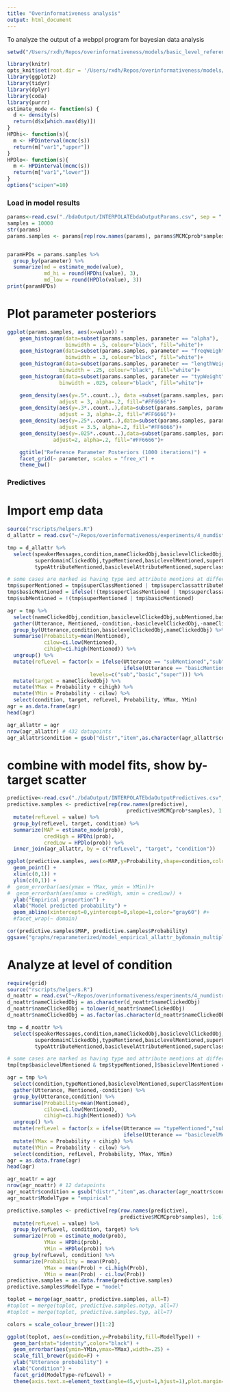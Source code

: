 ```yaml
---
title: "Overinformativeness analysis"
output: html_document
---
```


To analyze the output of a webppl program for bayesian data analysis

```r
setwd("/Users/rxdh/Repos/overinformativeness/models/basic_level_reference/")

library(knitr)
opts_knit$set(root.dir = '/Users/rxdh/Repos/overinformativeness/models/basic_level_reference/')
library(ggplot2)
library(tidyr)
library(dplyr)
library(coda)
library(purrr)
estimate_mode <- function(s) {
  d <- density(s)
  return(d$x[which.max(d$y)])
}
HPDhi<- function(s){
  m <- HPDinterval(mcmc(s))
  return(m["var1","upper"])
}
HPDlo<- function(s){
  m <- HPDinterval(mcmc(s))
  return(m["var1","lower"])
}
options("scipen"=10) 
```

### Load in model results

```r
params<-read.csv("./bdaOutput/INTERPOLATEbdaOutputParams.csv", sep = ",", row.names = NULL)
samples = 10000
str(params)
params.samples <- params[rep(row.names(params), params$MCMCprob*samples), 1:2] 


paramHPDs = params.samples %>% 
  group_by(parameter) %>%
  summarize(md = estimate_mode(value),
            md_hi = round(HPDhi(value), 3),
            md_low = round(HPDlo(value), 3))
print(paramHPDs)
```

# Plot parameter posteriors

```r
ggplot(params.samples, aes(x=value)) +
    geom_histogram(data=subset(params.samples, parameter == "alpha"), 
                   binwidth = .5, colour="black", fill="white")+
    geom_histogram(data=subset(params.samples, parameter == "freqWeight"),
                   binwidth = .3, colour="black", fill="white")+
    geom_histogram(data=subset(params.samples, parameter == "lengthWeight"),
                 binwidth = .25, colour="black", fill="white")+
    geom_histogram(data=subset(params.samples, parameter == "typWeight"),
                 binwidth = .025, colour="black", fill="white")+

    geom_density(aes(y=.5*..count..), data =subset(params.samples, parameter == "alpha"), 
                 adjust = 3, alpha=.2, fill="#FF6666")+
    geom_density(aes(y=.3*..count..),data=subset(params.samples, parameter == "freqWeight"),
                 adjust = 3, alpha=.2, fill="#FF6666")+
    geom_density(aes(y=.25*..count..),data=subset(params.samples, parameter == "lengthWeight"),
                 adjust = 3.5, alpha=.2, fill="#FF6666")+
    geom_density(aes(y=.025*..count..),data=subset(params.samples, parameter== "typWeight"),
               adjust=2, alpha=.2, fill="#FF6666")+  

    ggtitle("Reference Parameter Posteriors (1000 iterations)") +
    facet_grid(~ parameter, scales = "free_x") +
    theme_bw()
```

### Predictives

# Import emp data

```r
source("rscripts/helpers.R")
d_allattr = read.csv("~/Repos/overinformativeness/experiments/4_numdistractors_basiclevel_newitems/results/noAttr.csv")

tmp = d_allattr %>%
  select(speakerMessages,condition,nameClickedObj,basiclevelClickedObj,
         superdomainClickedObj,typeMentioned,basiclevelMentioned,superClassMentioned,
         typeAttributeMentioned,basiclevelAttributeMentioned,superclassattributeMentioned)

# some cases are marked as having type and attribute mentions at different levels of the hierarchy. i'll interpret all mentions as type mentions of the highest compatible category
tmp$superMentioned = tmp$superClassMentioned | tmp$superclassattributeMentioned
tmp$basicMentioned = ifelse(!(tmp$superClassMentioned | tmp$superclassattributeMentioned) & (tmp$basiclevelMentioned | tmp$basiclevelAttributeMentioned),T,F)
tmp$subMentioned = !(tmp$superMentioned | tmp$basicMentioned)

agr = tmp %>%
  select(nameClickedObj,condition,basiclevelClickedObj,subMentioned,basicMentioned,superMentioned) %>%
  gather(Utterance, Mentioned,-condition,-basiclevelClickedObj,-nameClickedObj) %>%
  group_by(Utterance,condition,basiclevelClickedObj,nameClickedObj) %>%
  summarise(Probability=mean(Mentioned),
            cilow=ci.low(Mentioned),
            cihigh=ci.high(Mentioned)) %>%
  ungroup() %>%
  mutate(refLevel = factor(x = ifelse(Utterance == "subMentioned","sub",
                                      ifelse(Utterance == "basicMentioned","basic","super")),
                           levels=c("sub","basic","super"))) %>%
  mutate(target = nameClickedObj) %>%
  mutate(YMax = Probability + cihigh) %>%
  mutate(YMin = Probability - cilow) %>%
  select(condition, target, refLevel, Probability, YMax, YMin)
agr = as.data.frame(agr)
head(agr)

agr_allattr = agr
nrow(agr_allattr) # 432 datapoints
agr_allattr$condition = gsub("distr","item",as.character(agr_allattr$condition))
```

# combine with model fits, show by-target scatter

```r
predictive<-read.csv("./bdaOutput/INTERPOLATEbdaOutputPredictives.csv", sep = ",", row.names = NULL) 
predictive.samples <- predictive[rep(row.names(predictive), 
                                       predictive$MCMCprob*samples), 1:6] %>%
  mutate(refLevel = value) %>%
  group_by(refLevel, target, condition) %>%
  summarize(MAP = estimate_mode(prob),
            credHigh = HPDhi(prob),
            credLow = HPDlo(prob)) %>%
  inner_join(agr_allattr, by = c("refLevel", "target", "condition"))

ggplot(predictive.samples, aes(x=MAP,y=Probability,shape=condition,color=refLevel)) +
  geom_point() +
  xlim(c(0,1)) +
  ylim(c(0,1)) +
#  geom_errorbar(aes(ymax = YMax, ymin = YMin))+
#  geom_errorbarh(aes(xmax = credHigh, xmin = credLow)) +
  ylab("Empirical proportion") +
  xlab("Model predicted probability") +
  geom_abline(xintercept=0,yintercept=0,slope=1,color="gray60") #+
  #facet_wrap(~ domain)

cor(predictive.samples$MAP, predictive.samples$Probability)
ggsave("graphs/reparameterized/model_empirical_allattr_bydomain_multiplicative.pdf",width=8.4,height=6)
```


# Analyze at level of condition

```r
require(grid)
source("rscripts/helpers.R")
d_noattr = read.csv("~/Repos/overinformativeness/experiments/4_numdistractors_basiclevel_newitems/results/noAttr.csv")
d_noattr$nameClickedObj = as.character(d_noattr$nameClickedObj)
d_noattr$nameClickedObj = tolower(d_noattr$nameClickedObj)
d_noattr$nameClickedObj = as.factor(as.character(d_noattr$nameClickedObj))

tmp = d_noattr %>%
  select(speakerMessages,condition,nameClickedObj,basiclevelClickedObj,
         superdomainClickedObj,typeMentioned,basiclevelMentioned,superClassMentioned,
         typeAttributeMentioned,basiclevelAttributeMentioned,superclassattributeMentioned)

# some cases are marked as having type and attribute mentions at different levels of the hierarchy. i'll interpret all mentions as type mentions of the lowest compatible category
tmp[tmp$basiclevelMentioned & tmp$typeMentioned,]$basiclevelMentioned = F

agr = tmp %>%
  select(condition,typeMentioned,basiclevelMentioned,superClassMentioned) %>%
  gather(Utterance, Mentioned,-condition) %>%
  group_by(Utterance,condition) %>%
  summarise(Probability=mean(Mentioned),
            cilow=ci.low(Mentioned),
            cihigh=ci.high(Mentioned)) %>%
  ungroup() %>%
  mutate(refLevel = factor(x = ifelse(Utterance == "typeMentioned","sub",
                                      ifelse(Utterance == "basiclevelMentioned","basic","super")), levels=c("sub","basic","super"))) %>%
  mutate(YMax = Probability + cihigh) %>%
  mutate(YMin = Probability - cilow) %>%
  select(condition, refLevel, Probability, YMax, YMin)
agr = as.data.frame(agr)
head(agr)

agr_noattr = agr
nrow(agr_noattr) # 12 datapoints
agr_noattr$condition = gsub("distr","item",as.character(agr_noattr$condition))
agr_noattr$ModelType = "empirical"

predictive.samples <- predictive[rep(row.names(predictive), 
                                     predictive$MCMCprob*samples), 1:6] %>%
  mutate(refLevel = value) %>%
  group_by(refLevel, condition, target) %>%
  summarize(Prob = estimate_mode(prob),
            YMax = HPDhi(prob),
            YMin = HPDlo(prob)) %>%
  group_by(refLevel, condition) %>%
  summarize(Probability = mean(Prob),
            YMax = mean(Prob) + ci.high(Prob),
            YMin = mean(Prob) - ci.low(Prob))
predictive.samples = as.data.frame(predictive.samples)
predictive.samples$ModelType = "model"

toplot = merge(agr_noattr, predictive.samples, all=T)
#toplot = merge(toplot, predictive.samples.notyp, all=T)
#toplot = merge(toplot, predictive.samples.typ, all=T)

colors = scale_colour_brewer()[1:2]

ggplot(toplot, aes(x=condition,y=Probability,fill=ModelType)) +
  geom_bar(stat="identity",color="black") +
  geom_errorbar(aes(ymin=YMin,ymax=YMax),width=.25) +
  scale_fill_brewer(guide=F) +
  ylab("Utterance probability") +
  xlab("Condition") +
  facet_grid(ModelType~refLevel) +
  theme(axis.text.x=element_text(angle=45,vjust=1,hjust=1),plot.margin=unit(c(0,0,0,0),"cm"))
```